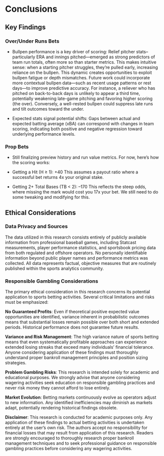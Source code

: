 # Conclusions

## Key Findings

### Over/Under Runs Bets
- Bullpen performance is a key driver of scoring: Relief pitcher stats-- particularly ERA and innings pitched—emerged as strong predictors of team run totals, often more so than starter metrics. This makes intuitive sense: when a starting pitcher struggles, they’re pulled early, increasing reliance on the bullpen. This dynamic creates opportunities to exploit bullpen fatigue or depth mismatches. Future work could incorporate more contextual bullpen data—such as recent usage patterns or rest days—to improve predictive accuracy. For instance, a reliever who has pitched on back-to-back days is unlikely to appear a third time, potentially weakening late-game pitching and favoring higher scoring (the over). Conversely, a well-rested bullpen could suppress late runs and tilt outcomes toward the under.

- Expected stats signal potential shifts: Gaps between actual and expected batting average (xBA) can correspond with changes in team scoring, indicating both positive and negative regression toward underlying performance levels. 


### Prop Bets
- Still finalizing preview history and run value metrics. For now, here’s how the scoring works:

- Getting a Hit (H ≥ 1): +40
This assumes a payout ratio where a successful bet returns 4x your original stake.

- Getting 2+ Total Bases (TB < 2): –170
This reflects the steep odds, where missing the mark would cost you 17x your bet.
 We still need to do some tweaking and modifying for this.






## Ethical Considerations

### Data Privacy and Sources

The data utilized in this research consists entirely of publicly available information from professional baseball games, including Statcast measurements, player performance statistics, and sportsbook pricing data from both regulated and offshore operators. No personally identifiable information beyond public player names and performance metrics was collected. All data represents factual, objective measures that are routinely published within the sports analytics community.

### Responsible Gambling Considerations

The primary ethical consideration in this research concerns its potential application to sports betting activities. Several critical limitations and risks must be emphasized:

**No Guaranteed Profits**: Even if theoretical positive expected value opportunities are identified, variance inherent in probabilistic outcomes means that substantial losses remain possible over both short and extended periods. Historical performance does not guarantee future results.

**Variance and Risk Management**: The high variance nature of sports betting means that even systematically profitable approaches can experience extended losing streaks that exceed many individuals' financial tolerance. Anyone considering application of these findings must thoroughly understand proper bankroll management principles and position sizing strategies.

**Problem Gambling Risks**: This research is intended solely for academic and educational purposes. We strongly advise that anyone considering wagering activities seek education on responsible gambling practices and never risk money they cannot afford to lose entirely.

**Market Evolution**: Betting markets continuously evolve as operators adjust to new information. Any identified inefficiencies may diminish as markets adapt, potentially rendering historical findings obsolete.

**Disclaimer**: This research is conducted for academic purposes only. Any application of these findings to actual betting activities is undertaken entirely at the user's own risk. The authors accept no responsibility for financial losses that may result from application of this research. Readers are strongly encouraged to thoroughly research proper bankroll management techniques and to seek professional guidance on responsible gambling practices before considering any wagering activities.